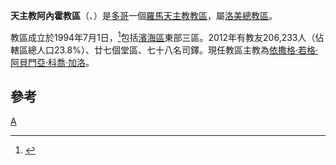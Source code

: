 {{Infobox Roman Catholic diocese
|Roman Catholic Diocese of = 天主教阿內霍教區
|Latin name of diocese = Dioecesis Anehensis
|image =
|caption =
|location = [[多哥|多哥]]
|territory =[[濱海區_(多哥)|濱海區]]東部三省

|population =206,233

|rite = 拉丁禮
|patron =
|province =洛美
|established = 1994年
|cathedral = 聖伯多祿聖保祿主教座堂
|co-cathedral =
|leadership = 主教
|website =[http://diocesedaneho.org/ 官方網頁]
|教宗 =
|metropolitan =
|ordinary = 依撒格·若格·阿貝門亞·科喬·加洛
|coadjutor bishop =
|auxiliary =
}}

'''天主教阿內霍教區'''（{{lang-la|Dioecesis Anehensis}}、{{lang-fr|Diocèse d'Aného}}）是[[多哥|多哥]]一個[[羅馬天主教|羅馬天主教]][[教區|教區]]，屬[[天主教洛美總教區|洛美總教區]]。

教區成立於1994年7月1日，<ref>{{Cite web |url=http://www.vatican.va/holy_father/john_paul_ii/apost_constitutions/documents/hf_jp-ii_apc_19940701_anehensis_lt.html |title=成立教區的宗座憲令 |access-date=2014-01-14 |archive-date=2014-05-17 |archive-url=https://web.archive.org/web/20140517001853/http://www.vatican.va/holy_father/john_paul_ii/apost_constitutions/documents/hf_jp-ii_apc_19940701_anehensis_lt.html |dead-url=no }}</ref>包括[[濱海區_(多哥)|濱海區]]東部三區。2012年有教友206,233人（佔轄區總人口23.8%）、廿七個堂區、七十八名司鐸。現任教區主教為[[依撒格·若格·阿貝門亞·科喬·加洛|依撒格·若格·阿貝門亞·科喬·加洛]]。

==參考==
{{reflist}}
{{多哥天主教教區}}
[[Category:多哥天主教教區|A]]